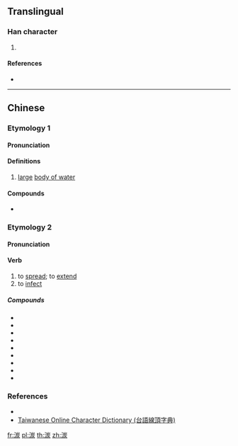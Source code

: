 {{character info/new}}
==Translingual==

===Han character===
{{Han char|rn=85|rad=水|as=09|sn=12|four=32189|canj=EUMF|ids=⿰氵炭}}

# {{defn|Han|sort=水09}}

====References====
* {{Han ref|kx=0637.220|dkj=17851|dj=1044.170|hdz=31678.010|uh=6E60|ud=28256|bh=DA45|bd=55877}}

----

==Chinese==
{{zh-forms}}

===Etymology 1===

====Pronunciation====
{{zh-pron
|m=tàn
|c=taan3
|h=
|mn=thàn
|mc=y
|oc=y
|cat=
}}

====Definitions====
{{zh-hanzi}}

# {{zh-obsolete}} [[large]] [[body of water]]

====Compounds====
* {{zh-l|湠漫}}

===Etymology 2===

====Pronunciation====
{{zh-pron
|mn=thòaⁿ
|cat=v
}}

====Verb====
{{zh-verb}} {{tcx|Min Nan|lang=zh}}

# to [[spread]]; to [[extend]]
# to [[infect]]

=====Compounds=====
* {{zh-l|白湠|tr=pe̍h-thòaⁿ}}
* {{zh-l|生湠|tr=seⁿ-thòaⁿ, siⁿ-thòaⁿ}}
* {{zh-l|湠欉|tr=thòaⁿ-châng}}
* {{zh-l|湠種|tr=thòaⁿ-chéng}}
* {{zh-l|湠草|tr=thòaⁿ-chháu}}
* {{zh-l|湠開|tr=thòaⁿ--khui}}
* {{zh-l|湠囝|tr=thòaⁿ-kiáⁿ}}
* {{zh-l|湠卵|tr=thòaⁿ-nn̄g}}
* {{zh-l|湠澹|tr=thòaⁿ-tâm}}

===References===
* {{thcwd|8572}}
* [http://210.240.194.97/tg/jitian/tgjt.asp Taiwanese Online Character Dictionary (台語線頂字典)]

[[fr:湠]]
[[pl:湠]]
[[th:湠]]
[[zh:湠]]